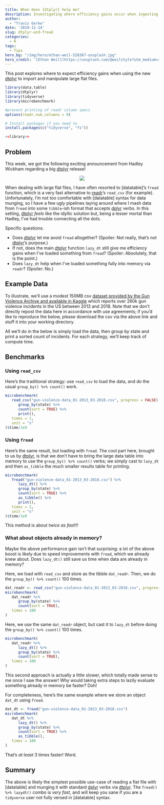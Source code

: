 ```yaml
---
title: When does {dtplyr} help me?
description: Investigating where efficiency gains occur when ingesting flat files with dtplyr
author: 
  - "Travis Gerke"
date: '2019-11-14'
slug: dtplyr-and-fread
categories:
  - R
tags:
  - Tips
hero_bg: "/img/hero/ethan-weil-528367-unsplash.jpg"
hero_credit: '[Ethan Weil](https://unsplash.com/@weilstyle?utm_medium=referral&amp;utm_campaign=photographer-credit).'
---
```

  
[dtplyr]: https://dtplyr.tidyverse.org/
[readr]: https://readr.tidyverse.org
[dplyr]: https://dplyr.tidyverse.org/
[data.table]: https://rdatatable.gitlab.io/data.table/
[data]: https://www.kaggle.com/jameslko/gun-violence-data/data

This post explores where to expect efficiency gains when using the new [[dtplyr]]{.pkg} to import and manipulate large flat files.

```r
library(data.table)
library(dtplyr)
library(tidyverse)
library(microbenchmark)
```

```r
#prevent printing of readr column specs
options(readr.num_columns = 0)
```

```r
# Install packages if you need to
install.packages(c("tidyverse", "fs"))

<<library>>
```

## Problem

This week, we got the following exciting announcement from Hadley Wickham regarding a big [[dtplyr]]{.pkg} release!

<div style="width: 100%; display: flex; align-content: center;">
  <div style="margin: auto;">
  <img src="/blog/2019-11-14-dtplyr-and-fread/dtplyr-tweet.png" style="max-width: 600px" />
  </div>
</div>

When dealing with large flat files, I have often resorted to [[datatable]]{.pkg}'s `fread` function, which is a very fast alternative to [[readr]]{.pkg}'s `read_csv` (for example). Unfortunately, I'm not too comfortable with [[datatable]]{.pkg} syntax for data munging, so I have a few ugly pipelines laying around where I mash data from `fread` into some `tibble`-ish format that accepts [[dplyr]]{.pkg} verbs. In this setting, [[dtplyr]]{.pkg} <i>feels</i> like the idyllic solution but, being a lesser mortal than Hadley, I've had trouble connecting all the dots. 

Specific questions: 

  - Does [[dtplyr]]{.pkg} let me avoid `fread` altogether? (Spoiler: Not really, that's not [[dtplyr]]{.pkg}'s purpose.)
  - If not, does the main [[dtplyr]]{.pkg} function `lazy_dt` still give me efficiency gains when I've loaded something from `fread`? (Spoiler: Absolutely, that is the point.)
  - Does `lazy_dt` help when I've loaded something fully into memory via `readr`? (Spoiler: No.)

## Example Data

To illustrate, we'll use a modest 150MB csv [dataset provided by the Gun Violence Archive and available in Kaggle][data] which reports over 260k gun violence incidents in the US between 2013 and 2018. Note that we don't directly repost the data here in accordance with use agreements; if you'd like to reproduce the below, please download the csv via the above link and stuff it into your working directory. 

All we'll do in the below is simply load the data, then group by state and print a sorted count of incidents. For each strategy, we'll keep track of compute time.

## Benchmarks

### Using `read_csv`

Here's the traditional strategy: use `read_csv` to load the data, and do the usual `group_by() %>% count()` work.
```r
microbenchmark(
   read_csv("gun-violence-data_01-2013_03-2018.csv", progress = FALSE) %>% 
      group_by(state) %>%
      count(sort = TRUE) %>%
      print(),
   times = 1,
   unit = "s"
)$time/1e9
```

### Using `fread`

Here's the same result, but loading with `fread`. The cool part here, brought to us by [[dtplyr]]{.pkg}, is that we don't have to bring the large data table into memory to use the `group_by() %>% count()` verbs; we simply cast to `lazy_dt` and then `as_tibble` the much smaller results table for printing. 
```r
microbenchmark(
   fread("gun-violence-data_01-2013_03-2018.csv") %>% 
      lazy_dt() %>%
      group_by(state) %>%
      count(sort = TRUE) %>% 
      as_tibble() %>% 
      print(),
   times = 1, 
   unit = "s"
)$time/1e9
```
This method is about <i>twice as fast</i>!!!

### What about objects already in memory? 

Maybe the above performance gain isn't that surprising: a lot of the above boost is likely due to speed improvements with `fread`, which we already knew about. Does `lazy_dt()` still save us time when data are already in memory?

Here, we load with `read_csv` and store as the tibble `dat_readr`. Then, we do the `group_by() %>% count()` 100 times. 
```r
dat_readr <- read_csv("gun-violence-data_01-2013_03-2018.csv", progress = FALSE) 
microbenchmark(
   dat_readr %>% 
      group_by(state) %>%
      count(sort = TRUE),
   times = 100
)
```

Here, we use the same `dat_readr` object, but cast it to `lazy_dt` before doing the `group_by() %>% count()` 100 times. 
```r
microbenchmark(
   dat_readr %>% 
      lazy_dt() %>%
      group_by(state) %>%
      count(sort = TRUE),
   times = 100
)
```
This second approach is actually a little slower, which totally made sense to me once I saw the answer! Why would taking extra steps to lazily evaluate something already in memory be faster? Doh!

For completeness, here's the same example where we store an object `dat_dt` using `fread`.
```r
dat_dt <- fread("gun-violence-data_01-2013_03-2018.csv")
microbenchmark(
   dat_dt %>% 
      lazy_dt() %>%
      group_by(state) %>%
      count(sort = TRUE) %>% 
      as_tibble(),
   times = 100
) 
```
That's <i>at least</i> 3 times faster! Word.

## Summary
The above is likely the simplest possible use-case of reading a flat file with [[datatable]]{.pkg} and munging it with standard [[dplyr]]{.pkg} verbs via [[dtplyr]]{.pkg}. The `fread() %>% lazydt()` combo is <i>very fast</i>, and will keep you sane if you are a `tidyverse` user not fully versed in [[datatable]]{.pkg} syntax. 
